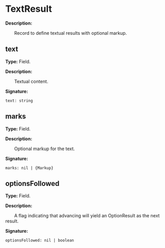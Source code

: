 
# TextResult

**Description:**

&emsp;&emsp;Record to define textual results with optional markup.

## text

**Type:** Field.

**Description:**

&emsp;&emsp;Textual content.

**Signature:**
```tl
text: string
```

## marks

**Type:** Field.

**Description:**

&emsp;&emsp;Optional markup for the text.

**Signature:**
```tl
marks: nil | {Markup}
```

## optionsFollowed

**Type:** Field.

**Description:**

&emsp;&emsp;A flag indicating that advancing will yield an OptionResult as the next result.

**Signature:**
```tl
optionsFollowed: nil | boolean
```